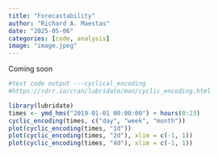 ```yaml
---
title: "Forecastability"
author: "Richard A. Maestas"
date: "2025-05-06"
categories: [code, analysis]
image: "image.jpeg"
---
```


Coming soon

```r

#test code output ---cyclical_encoding
#https://rdrr.io/cran/lubridate/man/cyclic_encoding.html

library(lubridate)
times <- ymd_hms("2019-01-01 00:00:00") + hours(0:23)
cyclic_encoding(times, c("day", "week", "month"))
plot(cyclic_encoding(times, "1d"))
plot(cyclic_encoding(times, "2d"), xlim = c(-1, 1))
plot(cyclic_encoding(times, "4d"), xlim = c(-1, 1))


```
